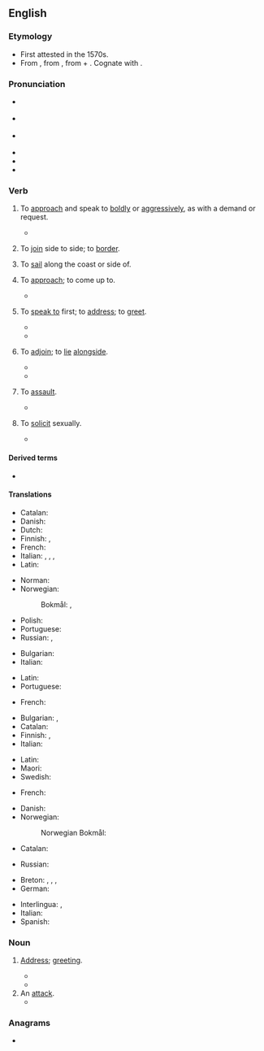 ==English==

===Etymology===
* First attested in the 1570s.
* From {{der|en|fro|accoster}}, from {{der|en|VL.|accosto||to come alongside someone}}, from {{m|la|ad||near}} + {{m|la|costa||rib, side}}. Cognate with {{cog|es|acostar||to lie down, go to bed}}.

===Pronunciation===
* {{a|GenAm}} {{IPA|en|/ə.ˈkɔst/}}
* {{a|cot-caught|Canada}} {{IPA|en|/ə.ˈkɑst/}}
* {{a|RP}} {{IPA|en|/ə.ˈkɒst/}}
* {{audio|en|en-us-accost.ogg|Audio (US)}}
* {{rhymes|en|ɒst}}
* {{hyphenation|en|ac|cost}}

===Verb===
{{en-verb}}
# {{lb|en|transitive}} To [[approach]] and speak to [[bold]]ly or [[aggressive]]ly, as with a demand or request.
#* {{quote-journal|en|date=21 August 2012
|first=Ed
|last=Pilkington
|title=Death penalty on trial: should Reggie Clemons live or die?
|newspaper=The Guardian
|url=http://www.guardian.co.uk/world/2012/aug/21/death-penalty-trial-reggie-clemons?newsfeed=true
|page=
|passage=The Missouri prosecutors' case against Clemons, based partly on incriminating testimony given by his co-defendants, was that Clemons was part of a group of four youths who '''accosted''' the sisters on the Chain of Rocks Bridge one dark night in April 1991.
}}
# {{lb|en|transitive|obsolete}} To [[join]] side to side; to [[border]].
# {{lb|en|by extension|transitive|obsolete}} To [[sail]] along the coast or side of.
# {{lb|en|transitive|obsolete}} To [[approach]]; to come up to. <!--W1913 had "make up to"-->
#* {{quote-book
|en
|year=c. 1601–1602
|first=William
|last=Shakespeare
|authorlink=William Shakespeare
|title={{w|Twelfth Night}}
|section=act 1, scene 3
|lines=53–54
|passage=You mistake, knight. ‘'''Accost'''’ is front / her, board her, woo her, assail her.
}}
# {{lb|en|transitive}} To [[speak to]] first; to [[address]]; to [[greet]].
#* {{quote-book
|en
|year=1667
|chapter=Book III
|title={{w|Paradise Lost}}
|authorlink=John Milton|last=Milton|first=John
|line=653
|passage=Him, Satan thus '''accosts'''.
}}
#* {{quote-book|en|year=1847|authorlink=Charlotte Bronte|first=Charlotte|last=Bronte|title={{w|Jane Eyre}}|chapter=XVIII|passage=She approached the basin, and bent over it as if to fill her pitcher; she again lifted it to her head. The personage on the well-brink now seemed to '''accost''' her; to make some request—"She hasted, let down her pitcher on her hand, and gave him to drink."}}
# {{lb|en|intransitive|obsolete}} To [[adjoin]]; to [[lie]] [[alongside]].
#* {{quote-book
|en
|year=1596
|title={{w|The Faerie Queene}}
|chapter=Book V
|authorlink=Edmund Spenser|first=Edmund|last=Spenser
|section=canto 2, stanza XLII
|passage=For all the Shores, which to the Sea '''accost'''
}}
#* {{quote-book
|en
|year=1662
|title=History of the Worthies of England
|chapter=Derby-shire
|authorlink=Thomas Fuller|first=Thomas|last=Fuller
|passage=Lapland hath since been often surrounded (so much as '''accosts''' the sea) by the English.
}}
# {{lb|en|transitive}} To [[assault]].
#* {{quote-journal
|en
|date=2017-06-21
|title=Police seek two gunmen who '''accosted''' Kansas City couple
|work=The Kansas City Star
|url=http://www.kansascity.com/news/local/crime/article157500464.html
|first=Glenn E.|last=Rice
|passage=Surveillance video of the incident shows the man and woman being '''accosted''' by a man armed with and assault-style handgun.
}}
# {{lb|en|transitive}} To [[solicit]] sexually.
#* {{quote-book
|en
|year=1997
|title=The Two Mr. Gladstones
|first=Travis L.|last=Crosby
|passage=Gladstone's initial tone of disinterested philanthropy also characterized his first encounters with prostitutes in London once he has moved there to undertake his parliamentary duties. '''Accosted''' in a London park in 1837 by two women, Gladstone merely reported of them that "both ...<!--sic--> had taken to their miserable calling from losing their livelihood by the death of their husbands."
}}

====Derived terms====
* {{l|en|accostment}}

====Translations====
{{trans-top|to approach and speak to boldly or aggressively, as with a demand or request}}
* Catalan: {{t+|ca|abordar}}
* Danish: {{t|da|antaste}}
* Dutch: {{t+|nl|aanklampen}}
* Finnish: {{t|fi|tiukata}}, {{t+|fi|vaatia}}
* French: {{t+|fr|accoster}}
* Italian: {{t+|it|affrontare}}, {{t+|it|aggredire}}, {{t+|it|inveire}}, {{t+|it|molestare}}
* Latin: {{t|la|affor}}
{{trans-mid}}
* Norman: {{t|nrf|achîtrer}}
* Norwegian:
*: Bokmål: {{t|nb|antaste}}, {{t+|nb|angripe}}
* Polish: {{t+|pl|zaczepiać}}
* Portuguese: {{t+|pt|abordar}}
* Russian: {{t+|ru|обраща́ться}}, {{t+|ru|загова́ривать}}
{{trans-bottom}}

{{trans-top|archaic or obsolete: to join side to side; to border}}
* Bulgarian: {{t+|bg|акостирам}}
* Italian: {{t+|it|accostare}}
{{trans-mid}}
* Latin: {{t|la|affor}}
* Portuguese: {{t+|pt|acostar}}
{{trans-bottom}}

{{trans-top|archaic or obsolete: to sail along the coast or side of}}
* French: {{t+|fr|aborder}}
{{trans-mid}}
{{trans-bottom}}

{{trans-top|to speak to first, to address, to greet}}
* Bulgarian: {{t+|bg|заговарям}}, {{t|bg|обръщам се към}}
* Catalan: {{t+|ca|adreçar-se}}
* Finnish: {{t+|fi|puhutella}}, {{t+|fi|tervehtiä}}
* Italian: {{t+|it|salutare}}
{{trans-mid}}
* Latin: {{t|la|affor}}
* Maori: {{t|mi|aropā}}
* Swedish: {{t+|sv|tilltala}}
{{trans-bottom}}

{{trans-top|archaic or obsolete: to approach, come up to}}
* French: {{t+|fr|aborder}}
{{trans-mid}}
{{trans-bottom}}

{{trans-top|to assault}}
* Danish: {{t|da|antaste}}
* Norwegian:
*: Norwegian Bokmål: {{t+|nb|angripe}}
{{trans-mid}}
{{trans-bottom}}

{{trans-top|to solicit sexually}}
* Catalan: {{t+|ca|insinuar-se}}
{{trans-mid}}
* Russian: {{t+|ru|приставать}}
{{trans-bottom}}

{{checktrans-top}}
* Breton: {{t+check|br|divorañ}}, {{t+check|br|dilestrañ}}, {{t+check|br|douarañ}}, {{t+check|br|abourzhañ}}
* German: {{t+check|de|nähern|alt=sich nähern}} {{attention|de|2=was "sich [[nähern]]" - assumed inflected form or vocalised spelling; please verify if linking is acceptable. see [[User:Kephir/gadgets/xte#Translation_fixing]]}}
{{trans-mid}}
* Interlingua: {{t-check|ia|accostar}}, {{t-check|ia|abordar}}
* Italian: {{t-check|it|indirizzarsi a}}
* Spanish: {{t+check|es|acercar|alt=acercarse a}}
{{trans-bottom}}

===Noun===
{{en-noun}}

# {{lb|en|rare}} [[address|Address]]; [[greeting]].
#: {{rfquotek|en|J. Morley}}
#* {{quote-book
|en
|year=1866
|title=[[Gutenberg:41286|Miss Marjoribanks]]
|series=Chronicles of Carlingford
|authorlink=Margaret Oliphant|first=Margaret|last=Oliphant
|chapter=XXIII
|passage=A man does not seize a woman by the sleeve and ask, "Is it ''you''?" without some reason for an address so destitute of ordinary courtesy; and Lucilla was sufficiently versed in such matters to know that so rude and startling an '''accost''' could be only addressed to some one whose presence set the speaker's heart beating, and quickened the blood in his veins.
}}
#* {{quote-book
|en
|year=1897
|authorlink=Robert Louis Stevenson|first=Robert Louis|last=Stevenson
|chapter=The Drovers
|title=[[Gutenberg:30849|St. Ives]]
|passage=Great was my amazement to find the unconquerable Mr. Sim thaw immediately on the '''accost''' of this strange gentleman, who hailed him with a ready familiarity, proceeded at once to discuss with him the trade of droving and the prices of cattle, and did not disdain to take a pinch from the inevitable ram's horn.
}}
# An [[attack]].
#* {{quote-book
|en
|year=1887
|chapter={{w|Olalla (short story)|Olalla}}
|title=[[Gutenberg:344|The Merry Men and Other Tales and Fables]]
|authorlink=Robert Louis Stevenson|first=Robert Louis|last=Stevenson
|passage=At last, when I was already within reach of her, I stopped.  Words were denied me; if I advanced I could but clasp her to my heart in silence; and all that was sane in me, all that was still unconquered, revolted against the thought of such an '''accost'''.
}}

===Anagrams===
* {{anagrams|en|a=accost|coacts}}